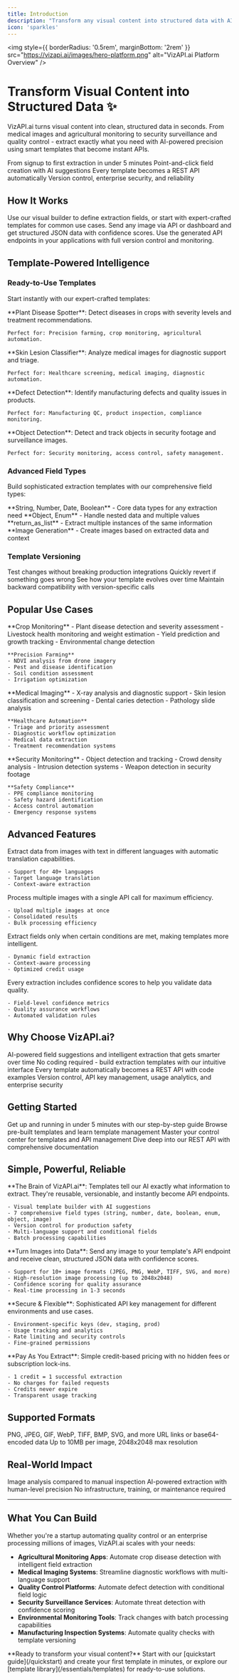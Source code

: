 ```yaml
---
title: Introduction
description: "Transform any visual content into structured data with AI-powered extraction templates"
icon: 'sparkles'
---
```


<img
  style={{ borderRadius: '0.5rem', marginBottom: '2rem' }}
  src="https://vizapi.ai/images/hero-platform.png"
  alt="VizAPI.ai Platform Overview"
/>

# Transform Visual Content into Structured Data ✨

VizAPI.ai turns visual content into clean, structured data in seconds. From medical images and agricultural monitoring to security surveillance and quality control - extract exactly what you need with AI-powered precision using smart templates that become instant APIs.

<CardGroup cols={2}>
  <Card
    title="5-Minute Setup"
    icon="clock"
  >
    From signup to first extraction in under 5 minutes
  </Card>
  <Card
    title="Visual Template Builder"
    icon="magic-wand"
  >
    Point-and-click field creation with AI suggestions
  </Card>
  <Card
    title="Instant APIs"
    icon="bolt"
  >
    Every template becomes a REST API automatically
  </Card>
  <Card
    title="Production Ready"
    icon="shield-check"
  >
    Version control, enterprise security, and reliability
  </Card>
</CardGroup>

## How It Works

<Steps>
  <Step title="Create Smart Templates">
    Use our visual builder to define extraction fields, or start with expert-crafted templates for common use cases.
  </Step>
  <Step title="AI-Powered Extraction">
    Send any image via API or dashboard and get structured JSON data with confidence scores.
  </Step>
  <Step title="Integrate & Scale">
    Use the generated API endpoints in your applications with full version control and monitoring.
  </Step>
</Steps>

## Template-Powered Intelligence

### Ready-to-Use Templates

Start instantly with our expert-crafted templates:

<Tabs>
  <Tab title="Agriculture & Farming">
    **Plant Disease Spotter**: Detect diseases in crops with severity levels and treatment recommendations.
    
    Perfect for: Precision farming, crop monitoring, agricultural automation.
  </Tab>
  <Tab title="Medical & Diagnostics">
    **Skin Lesion Classifier**: Analyze medical images for diagnostic support and triage.
    
    Perfect for: Healthcare screening, medical imaging, diagnostic automation.
  </Tab>
  <Tab title="Quality Control">
    **Defect Detection**: Identify manufacturing defects and quality issues in products.
    
    Perfect for: Manufacturing QC, product inspection, compliance monitoring.
  </Tab>
  <Tab title="Security & Surveillance">
    **Object Detection**: Detect and track objects in security footage and surveillance images.
    
    Perfect for: Security monitoring, access control, safety management.
  </Tab>
</Tabs>

### Advanced Field Types

Build sophisticated extraction templates with our comprehensive field types:

<CardGroup cols={2}>
  <Card
    title="Basic Fields"
    icon="text"
  >
    **String, Number, Date, Boolean** - Core data types for any extraction need
  </Card>
  <Card
    title="Complex Fields"
    icon="layers"
  >
    **Object, Enum** - Handle nested data and multiple values
  </Card>
  <Card
    title="Smart Lists"
    icon="list"
  >
    **return_as_list** - Extract multiple instances of the same information
  </Card>
  <Card
    title="AI Images"
    icon="image"
  >
    **Image Generation** - Create images based on extracted data and context
  </Card>
</CardGroup>

### Template Versioning

<CardGroup cols={2}>
  <Card
    title="Safe Testing"
    icon="shield-check"
  >
    Test changes without breaking production integrations
  </Card>
  <Card
    title="Easy Rollback"
    icon="rotate-left"
  >
    Quickly revert if something goes wrong
  </Card>
  <Card
    title="Track Changes"
    icon="timeline"
  >
    See how your template evolves over time
  </Card>
  <Card
    title="API Compatibility"
    icon="link"
  >
    Maintain backward compatibility with version-specific calls
  </Card>
</CardGroup>

## Popular Use Cases

<Tabs>
  <Tab title="Agriculture & Environmental">
    **Crop Monitoring**
    - Plant disease detection and severity assessment
    - Livestock health monitoring and weight estimation
    - Yield prediction and growth tracking
    - Environmental change detection
    
    **Precision Farming**
    - NDVI analysis from drone imagery
    - Pest and disease identification
    - Soil condition assessment
    - Irrigation optimization
  </Tab>
  <Tab title="Medical & Healthcare">
    **Medical Imaging**
    - X-ray analysis and diagnostic support
    - Skin lesion classification and screening
    - Dental caries detection
    - Pathology slide analysis
    
    **Healthcare Automation**
    - Triage and priority assessment
    - Diagnostic workflow optimization
    - Medical data extraction
    - Treatment recommendation systems
  </Tab>
  <Tab title="Security & Safety">
    **Security Monitoring**
    - Object detection and tracking
    - Crowd density analysis
    - Intrusion detection systems
    - Weapon detection in security footage
    
    **Safety Compliance**
    - PPE compliance monitoring
    - Safety hazard identification
    - Access control automation
    - Emergency response systems
  </Tab>
</Tabs>

## Advanced Features

<AccordionGroup>
  <Accordion title="Multi-Language Support" icon="globe">
    Extract data from images with text in different languages with automatic translation capabilities.
    
    - Support for 40+ languages
    - Target language translation
    - Context-aware extraction
  </Accordion>
  
  <Accordion title="Batch Processing" icon="layers">
    Process multiple images with a single API call for maximum efficiency.
    
    - Upload multiple images at once
    - Consolidated results
    - Bulk processing efficiency
  </Accordion>
  
  <Accordion title="Conditional Fields" icon="branch">
    Extract fields only when certain conditions are met, making templates more intelligent.
    
    - Dynamic field extraction
    - Context-aware processing
    - Optimized credit usage
  </Accordion>
  
  <Accordion title="Confidence Scoring" icon="gauge">
    Every extraction includes confidence scores to help you validate data quality.
    
    - Field-level confidence metrics
    - Quality assurance workflows
    - Automated validation rules
  </Accordion>
</AccordionGroup>

## Why Choose VizAPI.ai?

<CardGroup cols={2}>
  <Card
    title="Smart Templates"
    icon="brain"
    color="#10b981"
  >
    AI-powered field suggestions and intelligent extraction that gets smarter over time
  </Card>
  <Card
    title="Visual Builder"
    icon="palette"
    color="#3b82f6"
  >
    No coding required - build extraction templates with our intuitive interface
  </Card>
  <Card
    title="Instant APIs"
    icon="zap"
    color="#f59e0b"
  >
    Every template automatically becomes a REST API with code examples
  </Card>
  <Card
    title="Enterprise Ready"
    icon="building"
    color="#8b5cf6"
  >
    Version control, API key management, usage analytics, and enterprise security
  </Card>
</CardGroup>

## Getting Started

<CardGroup cols={2}>
  <Card
    title="Quick Start Guide"
    icon="rocket"
    href="/quickstart"
  >
    Get up and running in under 5 minutes with our step-by-step guide
  </Card>
  <Card
    title="Template Library"
    icon="library"
    href="/essentials/templates"
  >
    Browse pre-built templates and learn template management
  </Card>
  <Card
    title="Dashboard Tour"
    icon="gauge"
    href="/essentials/dashboard"
  >
    Master your control center for templates and API management
  </Card>
  <Card
    title="API Reference"
    icon="code"
    href="/api-reference/introduction"
  >
    Dive deep into our REST API with comprehensive documentation
  </Card>
</CardGroup>

## Simple, Powerful, Reliable

<AccordionGroup>
  <Accordion title="Templates" icon="wand-magic-sparkles">
    **The Brain of VizAPI.ai**: Templates tell our AI exactly what information to extract. They're reusable, versionable, and instantly become API endpoints.
    
    - Visual template builder with AI suggestions
    - 7 comprehensive field types (string, number, date, boolean, enum, object, image)
    - Version control for production safety
    - Multi-language support and conditional fields
    - Batch processing capabilities
  </Accordion>
  
  <Accordion title="Extractions" icon="download">
    **Turn Images into Data**: Send any image to your template's API endpoint and receive clean, structured JSON data with confidence scores.
    
    - Support for 10+ image formats (JPEG, PNG, WebP, TIFF, SVG, and more)
    - High-resolution image processing (up to 2048x2048)
    - Confidence scoring for quality assurance
    - Real-time processing in 1-3 seconds
  </Accordion>
  
  <Accordion title="API Keys" icon="key">
    **Secure & Flexible**: Sophisticated API key management for different environments and use cases.
    
    - Environment-specific keys (dev, staging, prod)
    - Usage tracking and analytics
    - Rate limiting and security controls
    - Fine-grained permissions
  </Accordion>
  
  <Accordion title="Credits" icon="coins">
    **Pay As You Extract**: Simple credit-based pricing with no hidden fees or subscription lock-ins.
    
    - 1 credit = 1 successful extraction
    - No charges for failed requests
    - Credits never expire
    - Transparent usage tracking
  </Accordion>
</AccordionGroup>

## Supported Formats

<CardGroup cols={3}>
  <Card
    title="Image Formats"
    icon="image"
  >
    PNG, JPEG, GIF, WebP, TIFF, BMP, SVG, and more
  </Card>
  <Card
    title="Input Methods"
    icon="upload"
  >
    URL links or base64-encoded data
  </Card>
  <Card
    title="File Limits"
    icon="file"
  >
    Up to 10MB per image, 2048x2048 max resolution
  </Card>
</CardGroup>

## Real-World Impact

<CardGroup cols={3}>
  <Card
    title="10x Faster"
    icon="gauge-high"
  >
    Image analysis compared to manual inspection
  </Card>
  <Card
    title="99.5% Accuracy"
    icon="bullseye"
  >
    AI-powered extraction with human-level precision
  </Card>
  <Card
    title="Zero Setup"
    icon="magic-wand"
  >
    No infrastructure, training, or maintenance required
  </Card>
</CardGroup>

---

## What You Can Build

Whether you're a startup automating quality control or an enterprise processing millions of images, VizAPI.ai scales with your needs:

- **Agricultural Monitoring Apps**: Automate crop disease detection with intelligent field extraction
- **Medical Imaging Systems**: Streamline diagnostic workflows with multi-language support  
- **Quality Control Platforms**: Automate defect detection with conditional field logic
- **Security Surveillance Services**: Automate threat detection with confidence scoring
- **Environmental Monitoring Tools**: Track changes with batch processing capabilities
- **Manufacturing Inspection Systems**: Automate quality checks with template versioning

<Note>
**Ready to transform your visual content?** Start with our [quickstart guide](/quickstart) and create your first template in minutes, or explore our [template library](/essentials/templates) for ready-to-use solutions.
</Note>

